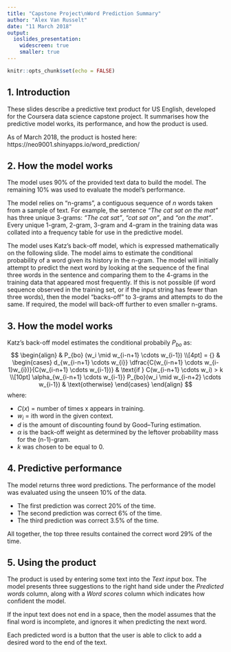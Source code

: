 ```yaml
---
title: "Capstone Project\nWord Prediction Summary"
author: "Alex Van Russelt"
date: "11 March 2018"
output: 
  ioslides_presentation:
    widescreen: true
    smaller: true
---
```


```r
knitr::opts_chunk$set(echo = FALSE)
```

## 1. Introduction
These slides describe a predictive text product for US English, developed for the Coursera data science capstone project. It summarises how the predictive model works, its performance, and how the product is used.

As of March 2018, the product is hosted here: https://neo9001.shinyapps.io/word_prediction/

## 2. How the model works
The model uses 90% of the provided text data to build the model. The remaining 10% was used to evaluate the model's performance.

The model relies on "n-grams", a contiguous sequence of *n* words taken from a sample of text. For example, the sentence *"The cat sat on the mat"* has three unique 3-grams: *"The cat sat"*, *"cat sat on"*, and *"on the mat"*. Every unique 1-gram, 2-gram, 3-gram and 4-gram in the training data was collated into a frequency table for use in the predictive model.

The model uses Katz's back-off model, which is expressed mathematically on the following slide. The model aims to estimate the conditional probability of a word given its history in the n-gram. The model will initially attempt to predict the next word by looking at the sequence of the final three words in the sentence and comparing them to the 4-grams in the training data that appeared most frequently. If this is not possible (if word sequence observed in the training set, or if the input string has fewer than three words), then the model "backs-off" to 3-grams and attempts to do the same. If required, the model will back-off further to even smaller n-grams.

## 3. How the model works

Katz's back-off model estimates the conditional probabily $P_{bo}$ as:
$$
\begin{align}
& P_{bo} (w_i \mid w_{i-n+1} \cdots w_{i-1}) \\[4pt]
= {} & \begin{cases}
    d_{w_{i-n+1} \cdots w_{i}} \dfrac{C(w_{i-n+1} \cdots w_{i-1}w_{i})}{C(w_{i-n+1} \cdots w_{i-1})} & \text{if } C(w_{i-n+1} \cdots w_i) > k \\[10pt]
    \alpha_{w_{i-n+1} \cdots w_{i-1}} P_{bo}(w_i \mid w_{i-n+2} \cdots w_{i-1}) & \text{otherwise}
\end{cases}
\end{align}
$$
where:

* $C(x)$ = number of times x appears in training.
* $w_i$ = ith word in the given context.
* $d$ is the amount of discounting found by Good–Turing estimation.
* $\alpha$ is the back-off weight as determined by the leftover probability mass for the (n-1)-gram.
* $k$ was chosen to be equal to 0.

## 4. Predictive performance

The model returns three word predictions. The performance of the model was evaluated using the unseen 10% of the data.

* The first prediction was correct 20% of the time.
* The second prediction was correct 6% of the time.
* The third prediction was correct 3.5% of the time.

All together, the top three results contained the correct word 29% of the time.

## 5. Using the product

The product is used by entering some text into the *Text input* box. The model presents three suggestions to the right hand side under the *Predicted words* column, along with a *Word scores* column which indicates how confident the model.

If the input text does not end in a space, then the model assumes that the final word is incomplete, and ignores it when predicting the next word.

Each predicted word is a button that the user is able to click to add a desired word to the end of the text.
